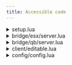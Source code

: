 ```yaml
---
title: Accessible code
---
```


<details>
<summary>setup.lua</summary>
```lua
Inv = {}
Target = {}

local oxinv = GetResourceState('ox_inventory'):find('start')
local qsinv = GetResourceState('qs-inventory'):find('start')
local qbinv = GetResourceState('qb-inventory'):find('start')
local psinv = GetResourceState('ps-inventory'):find('start')
local ljinv = GetResourceState('lj-inventory'):find('start')
local core = GetResourceState('core_inventory'):find('start')
local codem = GetResourceState('codem-inventory'):find('start')

if oxinv then
    Inv = { ox = true, exp = exports.ox_inventory }
elseif qsinv then
    Inv = { qs = true, exp = exports['qs-inventory'] }
elseif qbinv or psinv or ljinv then
    Inv = { qb = true }
elseif core then
    Inv = { core = true, exp = exports.core_inventory }
elseif codem then
    Inv = { codem = true }
end

SetTimeout(1000, function()
    if table.type(Inv) == 'empty' then
        warn("No inventory resource was found, check mh_evidence/inventory.lua")
    end
end)

local ox = GetResourceState('ox_target'):find('start')
local qb = GetResourceState('qb-target'):find('start')

if ox then
    Target = { ox = true, exp = exports.ox_target }
elseif qb then
    Target = { qb = true, exp = exports['qb-target'] }
end
```
</details>

<details>
<summary>bridge/esx/client.lua</summary>
```lua
if not IsESX() then return end

local ESX = exports[Config.FrameworkName]:getSharedObject()

RegisterNetEvent(Config.PlayerLoadedEvent.esx)
AddEventHandler(Config.PlayerLoadedEvent.esx, function(xPlayer)
	PlayerData = xPlayer
	PlayerLoaded = true

    Wait(1000)

    LoadEvidence()
end)

RegisterNetEvent('esx:setJob')
AddEventHandler('esx:setJob', function(job)
	PlayerData.job = job
    lib.hideTextUI()
end)

RegisterNetEvent('esx:onPlayerLogout', function()
    table.wipe(PlayerData)
    PlayerLoaded = false
    RemoveEverything()
end)

function GetJob()
    return PlayerData.job.name or ''
end

function GetGrade()
    return PlayerData.job.grade or 0
end

function GetIdentifier()
    return PlayerData.identifier
end

function GetRPName()
    return ('%s %s'):format(PlayerData.firstName, PlayerData.lastName)
end

AddEventHandler('onResourceStart', function(resource)
    if cache.resource == resource then
        Wait(750)

        PlayerData = ESX.GetPlayerData()
        PlayerLoaded = true
    end
end)
```
</details>

<details>
<summary>bridge/esx/server.lua</summary>
```lua
if not IsESX() then return end

ESX = exports[Config.FrameworkName]:getSharedObject()

function GetIdentifier(playerId)
    return ESX.GetPlayerFromId(playerId)?.identifier
end

function GetName(playerId)
    local xPlayer = ESX.GetPlayerFromId(playerId)

    if xPlayer then
        return xPlayer.getName()
    end

    return 'Unknown'
end

function GetDNA(playerId)
    local xPlayer = ESX.GetPlayerFromId(playerId)

    if xPlayer then
        return xPlayer.getName()
    end

    return 'Unknown'
end
```
</details>

<details>
<summary>bridge/qb/client.lua</summary>
```lua
if not IsQBCore() then return end

local QBCore = exports[Config.FrameworkName]:GetCoreObject()

AddEventHandler(Config.PlayerLoadedEvent.qb, function()
    PlayerData = QBCore.Functions.GetPlayerData()
    PlayerLoaded = true

    Wait(1000)

    LoadEvidence()
end)

RegisterNetEvent('QBCore:Player:SetPlayerData', function(val)
    PlayerData = val
end)

RegisterNetEvent('QBCore:Client:OnJobUpdate', function(JobInfo)
    PlayerData.job = JobInfo
    lib.hideTextUI()
end)

RegisterNetEvent('QBCore:Client:OnPlayerUnload', function()
    table.wipe(PlayerData)
    PlayerLoaded = false
    RemoveEverything()
end)

function GetJob()
    return PlayerData.job.name or ''
end

function GetGrade()
    return PlayerData.job.grade.level or 0
end

function GetIdentifier()
    return PlayerData.citizenid or ''
end

function GetRPName()
    return ('%s %s'):format(PlayerData.charinfo.firstname, PlayerData.charinfo.lastname)
end

AddEventHandler('onResourceStart', function(resource)
    if cache.resource == resource then
        Wait(500)

        PlayerData = QBCore.Functions.GetPlayerData()
        PlayerLoaded = true
    end
end)
```
</details>

<details>
<summary>bridge/qb/server.lua</summary>
```lua
if not IsQBCore() then return end

QBCore = exports[Config.FrameworkName]:GetCoreObject()

function GetIdentifier(playerId)
    return QBCore.Functions.GetPlayer(playerId)?.PlayerData.citizenid or ''
end

function GetName(playerId)
    local ply = QBCore.Functions.GetPlayer(playerId)

    if ply then
        return ('%s %s'):format(ply.PlayerData.charinfo.firstname, ply.PlayerData.charinfo.lastname)
    end

    return 'Unknown'
end

function GetDNA(playerId)
    local ply = QBCore.Functions.GetPlayer(playerId)

    if ply then
        return ('%s %s'):format(ply.PlayerData.charinfo.firstname, ply.PlayerData.charinfo.lastname)
    end

    return 'Unknown'
end
```
</details>

<details>
<summary>bridge/framework.lua</summary>
```lua
PlayerData = {}
PlayerLoaded = false

function IsESX()
    return GetResourceState("es_extended") ~= "missing"
end

function IsQBCore()
    return GetResourceState("qb-core") ~= "missing"
end
```
</details>

<details>
<summary>client/editable.lua</summary>
```lua
function Notify(msg, type)
    lib.notify({
        description = msg,
        type = type,
        position = 'bottom'
    })
end

RegisterNetEvent('mh_evidence:Notify', Notify)

-- callback is in server/editable.lua
function HasItem(item)
    return lib.callback.await('mh_evidence:HasItem', 100, item)
end

if Inv.ox then
    Inv.exp:displayMetadata('evidence_caseId', 'Evidence No')
end

function IsWearingGloves()
    local ped = PlayerPedId()
    local armIndex = GetPedDrawableVariation(ped, 3)
    local model = GetEntityModel(ped)

    if not Config.Gloves[model] then return false end

    if type(Config.Gloves[model]) == "table" then
        if lib.table.contains(Config.Gloves[model], armIndex) then
            return false
        end
    elseif type(Config.Gloves[model]) == "boolean" then
        return Config.Gloves[model]
    end

    return true
end

local function convert(options)
    for id, v in pairs(options) do
        v.action = v.onSelect
        v.job = v.groups

        v.onSelect = nil
        v.groups = nil
    end

    return options
end

function CreateTarget(coords, options) end

if Target.ox then
    function CreateTarget(coords, options)
        return Target.exp:addSphereZone({
            coords = coords,
            radius = 0.5,
            debug = Config.DebugTarget,
            options = options
        })
    end
end

if Target.qb then
    function CreateTarget(coords, options)
        local name = ('Evidence_%s'):format(math.random(1, 999999))

        return Target.exp:AddCircleZone(name, coords, 0.5, {
            name = name,
            debugPoly = Config.DebugTarget,
        }, {
            options = convert(options),
            distance = 1.5
        })
    end
end
```
</details>

<details>
<summary>server/editable.lua</summary>
```lua
if Inv.core then
    function GetCoreInv(source, prefix)
        local identifier = GetIdentifier(source)

        if identifier then
            return IsESX() and ('%s-%s'):format(prefix, identifier:gsub(':','')) or ('%s-%s'):format(prefix, identifier)
        end

        return false
    end

    lib.callback.register('mh_evidence:server:GetCurrentWeaponCore', function(source)
        local inventory = GetCoreInv(source, 'primary')

        if inventory then
            local wep = Inv.exp:getInventory(inventory)[1]

            if wep then
                return wep
            end
        end

        return false
    end)
end

function RegisterUsableItem()
    if IsESX() then
        if Config.Features.FingerprintsVehicle then
            ESX.RegisterUsableItem('uv_flashlight', function(source)
                TriggerClientEvent('mh_evidence:CheckFingerprints', source)
            end)
            ESX.RegisterUsableItem('tweezers', function(source)
                TriggerClientEvent('mh_evidence:CheckForShellsInVeh', source)
            end)
            ESX.RegisterUsableItem('cleaning_kit', function(source)
                TriggerClientEvent('mh_evidence:DestroyFingerPrintsVeh', source)
            end)
        end

        if Config.Features.ShellsInVehicle then
            ESX.RegisterUsableItem('cleaning_shells', function(source)
                TriggerClientEvent('mh_evidence:CheckShellsVehicle', source)
            end)
        end
    elseif IsQBCore() then
        if Config.Features.FingerprintsVehicle then
            QBCore.Functions.CreateUseableItem('uv_flashlight', function(source)
                TriggerClientEvent('mh_evidence:CheckFingerprints', source)
            end)
            QBCore.Functions.CreateUseableItem('tweezers', function(source)
                TriggerClientEvent('mh_evidence:CheckForShellsInVeh', source)
            end)
            QBCore.Functions.CreateUseableItem('cleaning_kit', function(source)
                TriggerClientEvent('mh_evidence:DestroyFingerPrintsVeh', source)
            end)
        end

        if Config.Features.ShellsInVehicle then
            QBCore.Functions.CreateUseableItem('cleaning_shells', function(source)
                TriggerClientEvent('mh_evidence:CheckShellsVehicle', source)
            end)
        end
    end
end

CreateThread(RegisterUsableItem)

function GetWeaponSerial(src, weapon, slot)
    local serial = L('unknwn')

    if Inv.ox then
        local wep = Inv.exp:GetCurrentWeapon(src)

        if wep and wep.metadata then
            serial = wep.metadata.serial
        end
    elseif Inv.qb then
        local wep = QBCore.Functions.GetPlayer(src)?.Functions.GetItemByName(QBCore.Shared.Weapons[weapon].name)

        if wep and wep.info then
            serial = wep.info.serie
        end
    elseif Inv.qs then
        local items = Inv.exp:GetInventory(src)

        for k,v in pairs(items) do
            if v.name == weapon and slot == v.slot then
                if v.info then
                    serial = v.info.serie
                    break
                end
            end
        end
    elseif Inv.core then
        local inventory = GetCoreInv(src, 'primary')

        if inventory then
            local wep = Inv.exp:getInventory(inventory)[1]

            if wep and wep.category == 'weapons' then
                serial = wep.info.serial
            end
        end
    elseif Inv.codem then
        if weapon and weapon.info then
            serial = weapon.info.series
        end
    end

    return serial
end

lib.callback.register('mh_evidence:HasItem', function(source, item)
    if Inv.ox then
        local count = Inv.exp:GetItemCount(source, item)

        return count > 0
    elseif Inv.qb then
        return QBCore.Functions.HasItem(source, item, 1)
    elseif Inv.qs then
        local itemm = Inv.exp:GetItemByName(source, item)

        if itemm then
            return itemm.amount > 0
        end
    elseif Inv.core then
        local inventory = GetCoreInv(source, 'content')
        local Item = Inv.exp:getItem(inventory, item)

        if Item then
            return Item.count > 0
        end
    elseif Inv.codem then
        local itemm = exports['codem-inventory']:GetItemByName(source, item)

        if itemm then
            return tonumber(itemm.amount) > 0
        end
    end
end)


function AddItem(source, item, metadata)
    if Inv.ox then
        Inv.exp:AddItem(source, item, 1, metadata)
    elseif Inv.qb then
        QBCore.Functions.GetPlayer(source)?.Functions.AddItem(item, 1, nil, metadata)
    elseif Inv.qs then
        Inv.exp:AddItem(source, item, 1, nil, metadata)
    elseif Inv.core then
        local inventory = GetCoreInv(source, 'content')
        Inv.exp:addItem(inventory, item, 1, metadata, 'content')
    elseif Inv.codem then
        exports['codem-inventory']:AddItem(source, item, 1, nil, metadata)
    end
end

function RemoveItem(source, item, slot)
    if Inv.ox then
        Inv.exp:RemoveItem(source, item, 1, nil, slot)
    elseif Inv.qb then
        QBCore.Functions.GetPlayer(source)?.Functions.RemoveItem(item, 1, slot)
    elseif Inv.qs then
        Inv.exp:RemoveItem(source, item, 1, slot)
    elseif Inv.core then
        local inventory = GetCoreInv(source, 'content')
        local Item = Inv.exp:getInventory(inventory)

        if Item then
            for k,v in pairs(Item) do
                if v.name == item then
                    Inv.exp:removeItemExact(inventory, v.id, 1)
                    break
                end
            end
        end
    elseif Inv.codem then
        exports['codem-inventory']:RemoveItem(source, item, 1, slot)
    end
end


function GetItemSlot(source, item, caseId)
    if Inv.ox then
        local items = Inv.exp:Search(source, 'slots', item)

        if items then
            for k,v in pairs(items) do
                if v.metadata.evidence_caseId == caseId then
                    return v.slot
                end
            end
        end
    elseif Inv.qb then
        local Player = QBCore.Functions.GetPlayer(source)

        for k,v in pairs(Player.PlayerData.items) do
            if v.name == item then
                if v.info.evidence_caseId == caseId then
                    return v.slot
                end
            end
        end
    elseif Inv.qs then
        local items = Inv.exp:GetInventory(source)

        for k,v in pairs(items) do
            if v.name == item then
                if v.info.evidence_caseId == caseId then
                    return v.slot
                end
            end
        end
    elseif Inv.core then
        return 0
    elseif Inv.codem then
        for k,v in pairs(exports['codem-inventory']:GetItemsByName(source, item)) do
            if v.name == item and v.info then
                if v.info.evidence_caseId == caseId then
                    return v.slot
                end
            end
        end
    end
end

lib.callback.register('mh_evidence:GetEvidenceByType', function(source, typee)
    local options = {}

    if Inv.ox then
        local items = Inv.exp:GetInventoryItems(source)

        if items then
            for k,v in pairs(items) do
                if v.metadata.evidence_type == typee then
                    options[#options + 1] = { label = v.metadata.evidence_caseId, value = v.metadata.evidence_caseId }
                end
            end
        end
    elseif Inv.qb then
        local Player = QBCore.Functions.GetPlayer(source)

        for k,v in pairs(Player.PlayerData.items) do
            if v.info.evidence_type == typee then
                options[#options + 1] = { label = v.info.evidence_caseId, value = v.info.evidence_caseId }
            end
        end
    elseif Inv.qs then
        local items = Inv.exp:GetInventory(source)

        for k,v in pairs(items) do
            if v.info.evidence_type == typee then
                options[#options + 1] = { label = v.info.evidence_caseId, value = v.info.evidence_caseId }
            end
        end
    elseif Inv.core then
        local inventory = GetCoreInv(source, 'content')

        if inventory then
            local items = Inv.exp:getInventory(inventory)

            for k, v in pairs(items) do
                if v.info.evidence_type == typee then
                    options[#options + 1] = { label = v.info.evidence_caseId, value = v.info.evidence_caseId }
                end
            end
        end
    elseif Inv.codem then
        local identifier = GetIdentifier(source)
        local inv = exports['codem-inventory']:GetInventory(identifier, source)

        if inv then
            for k,v in pairs(inv) do

                if v.info?.evidence_type == typee then
                    options[#options + 1] = { label = v.info.evidence_caseId, value = v.info.evidence_caseId }
                end
            end
        end
    end

    return options
end)

lib.callback.register('mh_evidence:GetItemMetadata', function(source, type, caseId)
    if Inv.ox then
        local items = Inv.exp:GetInventoryItems(source)

        if items then
            for k,v in pairs(items) do
                if v.metadata.evidence_type == type and v.metadata.evidence_caseId == caseId then
                    return v.metadata
                end
            end
        end
    elseif Inv.qb then
        local Player = QBCore.Functions.GetPlayer(source)

        for k,v in pairs(Player.PlayerData.items) do
            if v.info.evidence_type == type and v.info.evidence_caseId == caseId then
                return v.info
            end
        end
    elseif Inv.qs then
        local items = Inv.exp:GetInventory(source)

        for k,v in pairs(items) do
            if v.info.evidence_type == type and v.info.evidence_caseId == caseId then
                return v.info
            end
        end
    elseif Inv.core then
        local inventory = GetCoreInv(source, 'content')

        if inventory then
            local items = Inv.exp:getInventory(inventory)

            for k,v in pairs(items) do
                if v.info?.evidence_type == type and v.info.evidence_caseId == caseId then
                    return v.info
                end
            end
        end
    elseif Inv.codem then
        local identifier = GetIdentifier(source)
        local inv = exports['codem-inventory']:GetInventory(identifier, source)

        if inv then
            for k,v in pairs(inv) do
                if v.info?.evidence_type == type and v.info.evidence_caseId == caseId then
                    return v.info
                end
            end
        end
    end

    return {}
end)


RegisterNetEvent('mh_evidence:addBloodMetadata', function(weapon, target)
    local name = GetName(target)
    local src = source

    if name then
        if Inv.ox then
            if weapon and weapon.metadata then
                if not weapon.metadata.dna then
                    weapon.metadata.dna = {}
                end

                if not lib.table.contains(weapon.metadata.dna, name) then
                    table.insert(weapon.metadata.dna, name)
                    Inv.exp:SetMetadata(src, weapon.slot, weapon.metadata)

                    if Config.Notify.blood then
                        TriggerClientEvent('mh_evidence:Notify', src, L('Notify.have_blood'), 'warning')
                    end
                end
            end
        elseif Inv.qb then
            if weapon  then
                local Player = QBCore.Functions.GetPlayer(src)

                if Player then
                    local item = Player.Functions.GetItemByName(weapon.name)

                    if item then
                        if not item.info.dna then
                            item.info.dna = {}
                        end
                    end

                    if not lib.table.contains(item.info.dna, name) then
                        table.insert(item.info.dna, name)

                        Player.PlayerData.items[item.slot].info = item.info
                        Player.Functions.SetPlayerData('items', Player.PlayerData.items)

                        if Config.Notify.blood then
                            TriggerClientEvent('mh_evidence:Notify', src, L('Notify.have_blood'), 'warning')
                        end
                    end
                end
            end
        elseif Inv.qs then
            if weapon and weapon.info then
                if not weapon.info.dna then
                    weapon.info.dna = {}
                end

                if not lib.table.contains(weapon.info.dna, name) then
                    table.insert(weapon.info.dna, name)

                    Inv.exp:SetItemMetadata(src, weapon.slot, weapon.info)

                    if Config.Notify.blood then
                        TriggerClientEvent('mh_evidence:Notify', src, L('Notify.have_blood'), 'warning')
                    end
                end
            end
        elseif Inv.core then
            local inventory = GetCoreInv(src, 'primary')
            if inventory then
                local weapon = Inv.exp:getInventory(inventory)

                if weapon and weapon.category == 'weapons' and weapon.info then
                    if not weapon.info.dna then
                        weapon.info.dna = {}
                    end

                    if not lib.table.contains(weapon.info.dna, name) then
                        table.insert(weapon.info.dna, name)

                        Inv.exp:updateMetadata(inventory, weapon.id, weapon.info)

                        if Config.Notify.blood then
                            TriggerClientEvent('mh_evidence:Notify', src, L('Notify.have_blood'), 'warning')
                        end
                    end
                end
            end
        elseif Inv.codem then
            if weapon then
                if not weapon.info.dna then
                    weapon.info.dna = {}
                end

                if not lib.table.contains(weapon.info.dna, name) then
                    table.insert(weapon.info.dna, name)

                    exports['codem-inventory']:SetItemMetadata(src, weapon.slot, weapon.info)

                    if Config.Notify.blood then
                        TriggerClientEvent('mh_evidence:Notify', src, L('Notify.have_blood'), 'warning')
                    end
                end
            end
        end
    end
end)


RegisterNetEvent('mh_evidence:server:WeaponFingerprints', function(currentWeapon)
    local src = source
    local name = GetName(src)

    if Inv.ox then
        local weapon = Inv.exp:Search(src, 'slots', currentWeapon.name)
        local metadata

        if weapon then
            for k,v in pairs(weapon) do
                if v.metadata.serial == currentWeapon.metadata.serial then
                    metadata = v.metadata
                    break
                end
            end
        end

        if not metadata.fingerprint then
            metadata.fingerprint = {}
        end

        if lib.table.contains(metadata.fingerprint, name) then return end

        table.insert(metadata.fingerprint, name)
        Inv.exp:SetMetadata(src, currentWeapon.slot, metadata)
    elseif Inv.qb then
        if currentWeapon then
            local Player = QBCore.Functions.GetPlayer(src)

            if Player then
                local item = Player.Functions.GetItemByName(currentWeapon.name)

                if not item.info.fingerprint then
                    item.info.fingerprint = {}
                end

                if lib.table.contains(item.info.fingerprint, name) then return end

                table.insert(item.info.fingerprint, name)

                Player.PlayerData.items[item.slot].info = item.info
                Player.Functions.SetPlayerData('items', Player.PlayerData.items)
            end
        end
    elseif Inv.qs then
        if not currentWeapon.info.fingerprint then
            currentWeapon.info.fingerprint = {}
        end

        if lib.table.contains(currentWeapon.info.fingerprint, name) then return end

        table.insert(currentWeapon.info.fingerprint, name)
        Inv.exp:SetItemMetadata(src, currentWeapon.slot, currentWeapon.info)
    elseif Inv.core then
        local inventory = GetCoreInv(src, 'primary')

        if inventory then
            local item = Inv.exp:getInventory(inventory)[1]

            if item.category == 'weapons' then
                if not item.info.fingerprint then
                    item.info.fingerprint = {}
                end

                if lib.table.contains(item.info.fingerprint, name) then return end

                table.insert(item.info.fingerprint, name)

                Inv.exp:updateMetadata(inventory, item.id, item.info)

                if Config.Notify.printsweapon then
                    TriggerClientEvent('mh_evidence:Notify', src, L('Notify.left_fp'), 'warning')
                end
            end
        end
    elseif Inv.codem then
        if currentWeapon then
            if not currentWeapon.info.fingerprint then
                currentWeapon.info.fingerprint = {}

                if lib.table.contains(currentWeapon.info.fingerprint, name) then return end

                table.insert(currentWeapon.info.fingerprint, name)

                exports['codem-inventory']:SetItemMetadata(source, currentWeapon.slot, currentWeapon.info)
            end
        end
    end
end)
```
</details>

<details>
<summary>config/config.lua</summary>
```lua
Config = {
    Locale = 'en',
    FrameworkName = IsESX() and 'es_extended' or 'qb-core',

    DebugTarget = false,

    PlayerLoadedEvent = {
        esx = 'esx:playerLoaded',
        qb = 'QBCore:Client:OnPlayerLoaded'
    },

    FlashLightWeapon = `WEAPON_FLASHLIGHT`,

    -- Evidence will be wiped after remaining unchanged for the given time
    DeleteEvidenceTime = '6 MONTH',

    EvidenceDatabase = {
        {
            target = false,
            coords = vec3(441.754, -996.019, 30.690),

            /*
                table hash   > groups = { ['police'] = 1, ['sheriff'] = 5 } > grade 1 (and above) police and grade 5 (and above) sheriff can access
                table array  > groups = { 'police', 'sheriff' }             > police and sherrif can access, no grade check
                string       > groups = 'police'                            > only once job can access, no grade checks
            */

            groups = { ['police'] = 1 },

            Marker = { type = 2, scaleX = 0.3, scaleY = 0.2, scaleZ = 0.15, r = 30, g = 150, b = 30 },
        },

        -- you can add more
    },

    Features = {
        BloodGround = true,             -- Drops blood evidence on the ground upon death.
        WeaponBlood = true,             -- Leaves blood evidence of the target when hitting somebody with a melee weapon
        BulletAndShell = true,          -- Leaves bullet shell on the ground while firing a weapon.
        Bullet = true,                  -- Leaves bullet evidence if bullet hits anything
        ShellsInVehicle = true,         -- Allows searching for bullets in vehicles.
        FingerprintsVehicle = true,     -- Leaves fingerprint evidence upon entering a vehicle without wearing gloves.
        FingerprintsWeapon = true,      -- Leaves fingerprint evidence upon using a weapon without wearing gloves.
    },

    /*
        %d/%m/%Y day/month/year
        %d-%m-%Y day-month-year

        %m/%d/%Y month/day/year
        %m-%d-%Y month-day-year

        %Y/%d/%m year/day/month
        %Y-%d-%m year-day-month

        etc
    */

    DateFormat = '%d/%m/%Y', -- day/month/year

    -- variations that DOESN'T have gloves, might be differnet for you, depending on clothing pack
    Gloves = {
        [`mp_m_freemode_01`] = {
            0, 1, 2, 3, 4, 5, 6, 7, 8, 9, 10,
            11, 12, 13, 14, 15, 18, 26, 52,
            53, 54, 55, 56, 57, 58, 59, 60,
            61, 62, 112, 113, 114, 118, 125, 132
        },

        [`mp_f_freemode_01`] = {
            0, 1, 2, 3, 4, 5, 6, 7, 8, 9, 10,
            11, 12, 13, 14, 15, 19, 59, 60, 61,
            62, 63, 64, 65, 66, 67, 68, 69, 70,
            71, 129, 130, 131, 135, 142, 149, 153,
            157, 161, 165
        },

        -- this models have gloves by default, you can add them here
        [`s_m_y_swat_01`] = true,

        /*
            [`model_name`] = { variations that doesnt have gloves }

            if case you use ped that has gloves by default but cant change variations (example s_m_y_swat_01 above),
            you will do next

            [`model_name`] = true     
        */
    },

    BulletAndShell = {

        BulletDestroyable = true,
        ShellDestroyable = true,

        DestroyDuration = 2500,

        /*
            table hash   > CollectEvidenceGroups = { ['police'] = 1, ['sheriff'] = 5 } > grade 1 (and above) police and grade 5 (and above) sheriff can access
            table array  > CollectEvidenceGroups = { 'police', 'sheriff' }             > police and sherrif can access, no grade check
            string       > CollectEvidenceGroups = 'police'                            > only once job can access, no grade checks
            string       > CollectEvidenceGroups = ''                                  > everyone can collect evidence
        */

        CollectEvidenceGroups = { 'police', 'sheriff' },

        -- for how long it will collect evidence, 5000ms = 5 sec
        CollectingTime = 5000,
        
        -- for how long it will analyze evidence, 5000ms = 5 sec
        AnalyzingTime = 5000,

        -- for how long it will analyze weapon, 10000ms = 10 sec
        AnalyzingWeaponTime = 5000,

        -- jobs that dont leave bullet evidence on ground when shooting
        NoBulletEvidenceJob = {
            ['police'] = true,
            -- you can add more
        },

        -- weapons that should not leave bullet evidence when shooting
        BlacklistWeapons = {
            [`weapon_stungun`] = true,
            -- you can add more
        },

        Shell = { type = 2, scaleX = 0.1, scaleY = 0.05, scaleZ = 0.07, r = 188, g = 159, b = 96 },
        Bullet = { type = 2, scaleX = 0.1, scaleY = 0.05, scaleZ = 0.07, r = 182, g = 122, b = 94 },

        -- time in minutes before evidence disappears
        RemoveTime = 25,

        -- police and grade that can delete evidence from database, must be hash
        DeleteEvidence = { ['police'] = 2 },

        -- you can add as many as you want
        Scanner = {
            {
                target = false,
                type = 'shell', -- scanner for shells or bullet
                coords = vec3(441.882, -991.446, 30.690),

                /*
                    table hash   > groups = { ['police'] = 1, ['sheriff'] = 5 } > grade 1 (and above) police and grade 5 (and above) sheriff can access
                    table array  > groups = { 'police', 'sheriff' }             > police and sherrif can access, no grade check
                    string       > groups = 'police'                            > only once job can access, no grade checks
                */

                groups = { ['police'] = 1 },

                Marker = { type = 2, scaleX = 0.3, scaleY = 0.2, scaleZ = 0.15, r = 30, g = 150, b = 30 },
            },

            {
                target = false,
                type = 'bullet',
                coords = vec3(437.030, -990.831, 30.690),
                groups = { ['police'] = 1 },
                Marker = { type = 2, scaleX = 0.3, scaleY = 0.2, scaleZ = 0.15, r = 30, g = 150, b = 30 },
            },

            -- you can add more
        },

        EvidenceReport = {
            date = true,            -- date when evidence was created
            time = true,            -- time when evidence was created
            street = true,          -- street address where evidence was created
            ammolabel = true,       -- type of weapon it was fired from, AmmoLabels
            weaponSerial = true,    -- serial number of weapon it was fired from, kinda op?
            analyst = true,         -- name of player who analysed evidence
            color = true,           -- color of vehicle (if bullet was taken out from vehicle)
            plate = true,           -- plate of vehicle where shell was taken from   
        }
    },

    Weapon = {
        Scanner = {
            {
                target = false,
                coords = vec3(437.693, -994.525, 30.690),

                /*
                    table hash   > groups = { ['police'] = 1, ['sheriff'] = 5 } > grade 1 (and above) police and grade 5 (and above) sheriff can access
                    table array  > groups = { 'police', 'sheriff' }             > police and sherrif can access, no grade check
                    string       > groups = 'police'                            > only once job can access, no grade checks
                */

                groups = { ['police'] = 1 },

                Marker = { type = 2, scaleX = 0.3, scaleY = 0.2, scaleZ = 0.15, r = 30, g = 150, b = 30 },
            },

            -- you can add more
        },

        -- police and grade that can delete evidence from database, must be hash
        DeleteEvidence = { ['police'] = 2 },

        EvidenceReport = {
            date = true,            -- date when evidence was scanned
            weaponLabel = true,     -- label of weapon
            time = true,            -- time when evidence was scanned
            ammolabel = true,       -- type of weapon it was fired from, AmmoLabels
            weaponSerial = true,    -- serial number of weapon
            analyst = true,         -- name of player who analysed evidence
            fingerprint = true,     -- fingerprints of last person who used gun (if not wearing gloves)
            dna = true,             -- DNA of victim
        }
    },

    Blood = {

        EvidenceDestroyable = true,

        DestroyDuration = 2500,

        /*
            table hash   > CollectEvidenceGroups = { ['police'] = 1, ['sheriff'] = 5 } > grade 1 (and above) police and grade 5 (and above) sheriff can access
            table array  > CollectEvidenceGroups = { 'police', 'sheriff' }             > police and sherrif can access, no grade check
            string       > CollectEvidenceGroups = 'police'                            > only once job can access, no grade checks
            string       > CollectEvidenceGroups = ''                                  > everyone can collect evidence
        */

        CollectEvidenceGroups = { 'police', 'sheriff' },

        -- if ranining, remove evidence?
        RemoveEvidenceOnRain = true,

        -- time in minutes before evidence disappears
        RemoveTime = 25,

        -- for how long it will collect evidence, 5000ms = 5 sec
        CollectingTime = 5000,

        -- for how long it will analyze evidence, 5000ms = 5 sec
        AnalyzingTime = 5000,

        -- blood on ground marker
        Evidence = { type = 2, scaleX = 0.1, scaleY = 0.05, scaleZ = 0.07, r = 255, g = 0, b = 0 },

        Scanner = {
            {
                target = false,
                coords = vec3(439.117, -993.290, 30.690),

                /*
                    table hash   > groups = { ['police'] = 1, ['sheriff'] = 5 } > grade 1 (and above) police and grade 5 (and above) sheriff can access
                    table array  > groups = { 'police', 'sheriff' }             > police and sherrif can access, no grade check
                    string       > groups = 'police'                            > only once job can access, no grade checks
                */

                groups = { ['police'] = 1 },

                Marker = { type = 2, scaleX = 0.3, scaleY = 0.2, scaleZ = 0.15, r = 30, g = 150, b = 30 },
            },

            -- you can add more
        },

        -- police and grade that can delete evidence from database, must be hash
        DeleteEvidence = { ['police'] = 2 },

        EvidenceReport = {
            street = true,          -- street where blood was found
            date = true,            -- date when evidence was scanned
            time = true,            -- time when evidence was scanned
            analyst = true,         -- name of player who analysed evidence
            dna = true,             -- DNA of victim
        },
    },

    FingerprintsVehicle = {

        /*
            table hash   > CollectEvidenceGroups = { ['police'] = 1, ['sheriff'] = 5 } > grade 1 (and above) police and grade 5 (and above) sheriff can access
            table array  > CollectEvidenceGroups = { 'police', 'sheriff' }             > police and sherrif can access, no grade check
            string       > CollectEvidenceGroups = 'police'                            > only once job can access, no grade checks
            string       > CollectEvidenceGroups = ''                                  > everyone can collect evidence
        */

        CollectEvidenceGroups = { 'police', 'sheriff' } ,

        -- here you can whitelist vehicles in which you do not want to leave fingerprints
        WhitelistModels = { `xyz`, },

        -- here you can whitelist plates 
        WhiteListPlates = { 'xyz', },

        WhitelistJobs = {
            -- xyz and grade 2 and above wont leave fingerprints
            ['xyz'] = 2
        },

        -- here you can add your identifier or citizenid
        WhitelistIdentifiers = {
            'char1:xyz',
        },

        -- time in msec for searching fingerprints in vehicle
        FingerSearching = 2000,

        Scanner = {
            {
                target = false,
                coords = vec3(461.881, -989.336, 24.915),

                /*
                    table hash   > groups = { ['police'] = 1, ['sheriff'] = 5 } > grade 1 (and above) police and grade 5 (and above) sheriff can access
                    table array  > groups = { 'police', 'sheriff' }             > police and sherrif can access, no grade check
                    string       > groups = 'police'                            > only once job can access, no grade checks
                */

                groups = { ['police'] = 1 },

                Marker = { type = 2, scaleX = 0.3, scaleY = 0.2, scaleZ = 0.15, r = 30, g = 150, b = 30 },
            },

            -- you can add more
        },

        -- police and grade that can delete evidence from database, must be hash
        DeleteEvidence = { ['police'] = 2 },

        EvidenceReport = {
            street = true,          -- street where fingerprints were found
            date = true,            -- date when evidence was taken
            time = true,            -- time when evidence was taken
            analyst = true,         -- name of player who analysed evidence
            plate = true,           -- vehicle plates
            color = true,           -- vehicle color
        }
    },

    ShellsInVehicle = {

        /*
            table hash   > CollectEvidenceGroups = { ['police'] = 1, ['sheriff'] = 5 } > grade 1 (and above) police and grade 5 (and above) sheriff can access
            table array  > CollectEvidenceGroups = { 'police', 'sheriff' }             > police and sherrif can access, no grade check
            string       > CollectEvidenceGroups = 'police'                            > only once job can access, no grade checks
            string       > CollectEvidenceGroups = ''                                  > everyone can collect evidence
        */

        CollectEvidenceGroups = { 'police', 'sheriff' },

        -- jobs that wont leave shell evidence in vehicle
        NoShell = {
            ['police'] = true
        },

        -- weapons that should not leave shell evidence when shooting
        BlacklistWeapons = {
            [`weapon_stungun`] = true
        },

        -- duration for searching for shells in vehicle
        SearchingDuration = 2000,
    },

    Notify = {
        blood = true,           -- notify player that he have blood on weapon after hitting somebody
        printsweapon = true,    -- notify player that he left fingerprints on weapon
        printsvehicle = true,   -- notify player that he left fingerprints in vehicle
    },

    AmmoLabels = {
        [`WEAPON_ADVANCEDRIFLE`] = '5.56x45',
        [`WEAPON_APPISTOL`] = '9mm',
        [`WEAPON_ASSAULTRIFLE`] = '7.62x39',
        [`WEAPON_ASSAULTRIFLE_MK2`] = '7.62x39',
        [`WEAPON_ASSAULTSHOTGUN`] = '12 Gauge',
        [`WEAPON_ASSAULTSMG`] = '5.56x45',
        [`WEAPON_AUTOSHOTGUN`] = '12 Gauge',
        [`WEAPON_BULLPUPRIFLE`] = '5.56x45',
        [`WEAPON_BULLPUPRIFLE_MK2`] = '5.56x45',
        [`WEAPON_BULLPUPSHOTGUN`] = '12 Gauge',
        [`WEAPON_CARBINERIFLE`] = '5.56x45',
        [`WEAPON_CARBINERIFLE_MK2`] = '5.56x45',
        [`WEAPON_CERAMICPISTOL`] = '9mm',
        [`WEAPON_COMBATMG`] = '5.56x45',
        [`WEAPON_COMBATMG_MK2`] = '7.62x39',
        [`WEAPON_COMBATPDW`] = '9mm',
        [`WEAPON_COMBATPISTOL`] = '9mm',
        [`WEAPON_COMBATSHOTGUN`] = '12 Gauge',
        [`WEAPON_COMPACTLAUNCHER`] = '40mm Explosive',
        [`WEAPON_COMPACTRIFLE`] = '7.62x39',
        [`WEAPON_DBSHOTGUN`] = '12 Gauge',
        [`WEAPON_DOUBLEACTION`] = '.38 LC',
        [`WEAPON_EMPLAUNCHER`] = 'EMP round',
        [`WEAPON_FIREWORK`] = 'Firework',
        [`WEAPON_FLAREGUN`] = 'Flare round',
        [`WEAPON_GADGETPISTOL`] = '9mm',
        [`WEAPON_GRENADELAUNCHER`] = '40mm Explosive',
        [`WEAPON_GUSENBERG`] = '.45 ACP',
        [`WEAPON_HEAVYPISTOL`] = '.45 ACP',
        [`WEAPON_HEAVYRIFLE`] = '5.56x45',
        [`WEAPON_HEAVYSHOTGUN`] = '12 Gauge',
        [`WEAPON_HEAVYSNIPER`] = '.50 BMG',
        [`WEAPON_HEAVYSNIPER_MK2`] = '.50 BMG',
        [`WEAPON_HOMINGLAUNCHER`] = 'Rocket',
        [`WEAPON_MACHINEPISTOL`] = '9mm',
        [`WEAPON_MARKSMANPISTOL`] = '.22 Long Rifle',
        [`WEAPON_MARKSMANRIFLE`] = '7.62x51',
        [`WEAPON_MARKSMANRIFLE_MK2`] = '7.62x51',
        [`WEAPON_MG`] = '7.62x39',
        [`WEAPON_MICROSMG`] = '.45 ACP',
        [`WEAPON_MILITARYRIFLE`] = '5.56x45',
        [`WEAPON_MINIGUN`] = '7.62x39',
        [`WEAPON_MINISMG`] = '9mm',
        [`WEAPON_MUSKET`] = '.50 Ball',
        [`WEAPON_NAVYREVOLVER`] = '.44 Magnum',
        [`WEAPON_PISTOL`] = '9mm',
        [`WEAPON_PISTOL50`] = '.50 AE',
        [`WEAPON_PISTOLXM3`] = '9mm',
        [`WEAPON_PISTOL_MK2`] = '9mm',
        [`WEAPON_PRECISIONRIFLE`] = '7.62x51',
        [`WEAPON_PUMPSHOTGUN`] = '12 Gauge',
        [`WEAPON_PUMPSHOTGUN_MK2`] = '12 Gauge',
        [`WEAPON_RAILGUN`] = 'Railgun charge',
        [`WEAPON_RAILGUNXM3`] = 'Railgun charge',
        [`WEAPON_RAYCARBINE`] = 'Laser charge',
        [`WEAPON_RAYMINIGUN`] = 'Laser charge',
        [`WEAPON_REVOLVER`] = '.44 Magnum',
        [`WEAPON_REVOLVER_MK2`] = '.44 Magnum',
        [`WEAPON_RPG`] = 'Rocket',
        [`WEAPON_SAWNOFFSHOTGUN`] = '12 Gauge',
        [`WEAPON_SMG`] = '9mm',
        [`WEAPON_SMG_MK2`] = '9mm',
        [`WEAPON_SNIPERRIFLE`] = '7.62x51',
        [`WEAPON_SNSPISTOL`] = '.45 ACP',
        [`WEAPON_SNSPISTOL_MK2`] = '.45 ACP',
        [`WEAPON_SPECIALCARBINE`] = '5.56x45',
        [`WEAPON_SPECIALCARBINE_MK2`] = '5.56x45',
        [`WEAPON_TACTICALRIFLE`] = '5.56x45',
        [`WEAPON_TECPISTOL`] = '9mm',
        [`WEAPON_VINTAGEPISTOL`] = '9mm',
    }
}
```
</details>

<details>
<summary>locales/en.lua</summary>
```lua
Locales['en'] = {

    unknwn = 'Unknown',

    Input = {
        title = 'Select Evidence',
        desc = 'Select evidence that you want to analyse'
    },


    TextUI = {
        destroy_shell = '[E] - Destroy shell evidence',
        collect_shell = '[E] - Collect shell evidence',
        collect_bullet = '[E] - Collect bullet evidence',
        destroy_bullet = '[E] - Destroy bullet evidence',
        collect_blood = '[E] - Collect blood evidence',
        destroy_blood = '[E] - Destroy blood evidence',
        a_shell = '[E] - Analyze Shell',
        a_bullet = '[E] - Analyze Bullet',
        database = '[E] - Open Evidence Database',
        a_wep = '[E] - Analyze Weapon',
        a_blood = '[E] - Analyze Blood',
        a_veh_fp = '[E] - Analyze Fingerprints from vehicle'
    },

    Notify = {
        no_bag = 'You dont have evidnece bag with you',
        no_evidence = 'Looks like you dont have evidence with you to anaylse',
        already_collecting = 'Somebody is already collecting this evidence',
        cancled = 'You cancled searching',
        cancled_a = 'You cancled analyzing evidence',
        only_in_veh = 'You can use this only inside vehicle',
        wrong = 'Something went wrong',
        no_match = 'No matches',
        no_evidence_db = 'No evidence in database',
        left_fp = 'You left fingerprints on weapon',
        need_hold_wep = 'You need to hold weapon in hand to scann it, make sure you wear gloves :)',
        left_fp_veh = 'You left fingerprints in this vehicle',
        no_veh = 'You are not inside any vehicle',
        no_fp_found = 'No fingerprint were found in this vehicle',
        found_fp = 'You found some fingerprints in vehicle',
        destroyed_fp = 'You have destroyed fingerprints from this vehicle',
        have_blood = 'You have blood on your weapon',
        nothing_found = 'Nothing found',
        cant_find_evidence = 'Can\'t find evidence on server, server will remove it',
        found_shell = 'You found bullet shells, there might be more',
        destoyed_shell = 'You destrosyed bullet shells in this vehicle',
        deleted = 'You succesfully deleted %s from database',
        destroyed = 'Evidence Destroyed'
    },

    ProgressBar = {
        blood_collect = 'Collecting blood evidence',
        searching_shells = 'Searching for bullet shells',
        analyzing_blood = 'Analyzing Blood...',
        shell_collet = 'Collecting shell',
        bullet_collect = 'Collecting bullet',
        analyzing_evidence = 'Analyzing Evidence...',
        analyzing_wep = 'Analyzing weapon',
        searching_fp = 'Searching for fingerprints',
        destorying = 'Destroying Evidence'
    },

    Report = {
        title = 'Evidence: %s',
        street = 'Street',
        date = 'Date',
        time = 'Time',
        analyst = 'Anaylist',
        ammo = 'Ammo Type',
        location = 'Location',
        serial = 'Weapon Serial Number',
        label = 'Label',
        fp_match = 'Fingerprints on weapon matches next entities',
        blood_match = 'Blood on weapon matches next entities',
        blood_match2 = 'Blood matches',
        delete = 'Delete',
        a_on = 'Analyzed on',
        a_at = 'Analyzed at',
        plate = 'Vehicle Plate',
        fp_match2 = 'Fingerprints matches next entities',
        color = 'Vehicle color',
        archived = 'Archived Evidence',
        wep_analysis = 'Weapon analysis'
    },

    Database = {
        title = 'Evidence Database',
        bullet_shell = 'Bullet & Shell Reports',
        weapons = 'Weapon Reports',
        blood = 'Blood Reports',
        veh_fp = 'Vehicle Fingerprint Reports',
        keyword = 'Keywords: Case ID, Date or Time, Street, Serial Number etc.',
        search = {
            title = 'Search',
            label = 'Search for specific case'
        }
    },

    Target = {
        shell = 'Scann Shell Evidence',
        bullet = 'Scann Bullet Evidence',
        blood = 'Scann Blood Evidence',
        finger = 'Scann Fingerprint Evidence',
        wep = 'Scann Weapon',
        db = 'Open Database'
    }
}
```
</details>